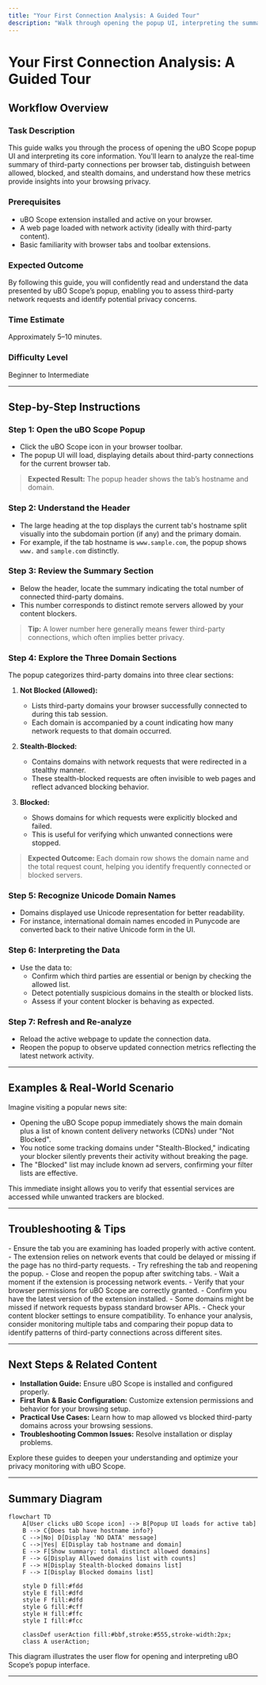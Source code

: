 ```yaml
---
title: "Your First Connection Analysis: A Guided Tour"
description: "Walk through opening the popup UI, interpreting the summary data, and understanding key metrics such as allowed, blocked, and stealth domains. This page demonstrates using the extension's core features to gain privacy insights while browsing actual web pages."
---
```


# Your First Connection Analysis: A Guided Tour

## Workflow Overview

### Task Description
This guide walks you through the process of opening the uBO Scope popup UI and interpreting its core information. You'll learn to analyze the real-time summary of third-party connections per browser tab, distinguish between allowed, blocked, and stealth domains, and understand how these metrics provide insights into your browsing privacy.

### Prerequisites
- uBO Scope extension installed and active on your browser.
- A web page loaded with network activity (ideally with third-party content).
- Basic familiarity with browser tabs and toolbar extensions.

### Expected Outcome
By following this guide, you will confidently read and understand the data presented by uBO Scope’s popup, enabling you to assess third-party network requests and identify potential privacy concerns.

### Time Estimate
Approximately 5–10 minutes.

### Difficulty Level
Beginner to Intermediate

---

## Step-by-Step Instructions

### Step 1: Open the uBO Scope Popup
- Click the uBO Scope icon in your browser toolbar.
- The popup UI will load, displaying details about third-party connections for the current browser tab.

> **Expected Result:** The popup header shows the tab’s hostname and domain.

### Step 2: Understand the Header
- The large heading at the top displays the current tab's hostname split visually into the subdomain portion (if any) and the primary domain.
- For example, if the tab hostname is `www.sample.com`, the popup shows `www.` and `sample.com` distinctly.

### Step 3: Review the Summary Section
- Below the header, locate the summary indicating the total number of connected third-party domains.
- This number corresponds to distinct remote servers allowed by your content blockers.

> **Tip:** A lower number here generally means fewer third-party connections, which often implies better privacy.

### Step 4: Explore the Three Domain Sections
The popup categorizes third-party domains into three clear sections:

1. **Not Blocked (Allowed):**
   - Lists third-party domains your browser successfully connected to during this tab session.
   - Each domain is accompanied by a count indicating how many network requests to that domain occurred.

2. **Stealth-Blocked:**
   - Contains domains with network requests that were redirected in a stealthy manner.
   - These stealth-blocked requests are often invisible to web pages and reflect advanced blocking behavior.

3. **Blocked:**
   - Shows domains for which requests were explicitly blocked and failed.
   - This is useful for verifying which unwanted connections were stopped.

> **Expected Outcome:** Each domain row shows the domain name and the total request count, helping you identify frequently connected or blocked servers.

### Step 5: Recognize Unicode Domain Names
- Domains displayed use Unicode representation for better readability.
- For instance, international domain names encoded in Punycode are converted back to their native Unicode form in the UI.

### Step 6: Interpreting the Data
- Use the data to:
  - Confirm which third parties are essential or benign by checking the allowed list.
  - Detect potentially suspicious domains in the stealth or blocked lists.
  - Assess if your content blocker is behaving as expected.

### Step 7: Refresh and Re-analyze
- Reload the active webpage to update the connection data.
- Reopen the popup to observe updated connection metrics reflecting the latest network activity.

---

## Examples & Real-World Scenario

Imagine visiting a popular news site:

- Opening the uBO Scope popup immediately shows the main domain plus a list of known content delivery networks (CDNs) under "Not Blocked".
- You notice some tracking domains under "Stealth-Blocked," indicating your blocker silently prevents their activity without breaking the page.
- The "Blocked" list may include known ad servers, confirming your filter lists are effective.

This immediate insight allows you to verify that essential services are accessed while unwanted trackers are blocked.

---

## Troubleshooting & Tips

<AccordionGroup title="Common Issues and Solutions">
<Accordion title="Popup Shows 'NO DATA' or Blank Header">
- Ensure the tab you are examining has loaded properly with active content.
- The extension relies on network events that could be delayed or missing if the page has no third-party requests.
- Try refreshing the tab and reopening the popup.
</Accordion>
<Accordion title="Counts Don't Update After Navigation or Tab Switch">
- Close and reopen the popup after switching tabs.
- Wait a moment if the extension is processing network events.
- Verify that your browser permissions for uBO Scope are correctly granted.
</Accordion>
<Accordion title="Domain Lists Appear Empty or Missing Entries">
- Confirm you have the latest version of the extension installed.
- Some domains might be missed if network requests bypass standard browser APIs.
- Check your content blocker settings to ensure compatibility.
</Accordion>
</AccordionGroup>

<Tip>
To enhance your analysis, consider monitoring multiple tabs and comparing their popup data to identify patterns of third-party connections across different sites.
</Tip>

---

## Next Steps & Related Content

- **Installation Guide:** Ensure uBO Scope is installed and configured properly.
- **First Run & Basic Configuration:** Customize extension permissions and behavior for your browsing setup.
- **Practical Use Cases:** Learn how to map allowed vs blocked third-party domains across your browsing sessions.
- **Troubleshooting Common Issues:** Resolve installation or display problems.

Explore these guides to deepen your understanding and optimize your privacy monitoring with uBO Scope.

---

## Summary Diagram

```mermaid
flowchart TD
    A[User clicks uBO Scope icon] --> B[Popup UI loads for active tab]
    B --> C{Does tab have hostname info?}
    C -->|No| D[Display 'NO DATA' message]
    C -->|Yes| E[Display tab hostname and domain]
    E --> F[Show summary: total distinct allowed domains]
    F --> G[Display Allowed domains list with counts]
    F --> H[Display Stealth-blocked domains list]
    F --> I[Display Blocked domains list]

    style D fill:#fdd
    style E fill:#dfd
    style F fill:#dfd
    style G fill:#cff
    style H fill:#ffc
    style I fill:#fcc

    classDef userAction fill:#bbf,stroke:#555,stroke-width:2px;
    class A userAction;
```

This diagram illustrates the user flow for opening and interpreting uBO Scope’s popup interface.

---